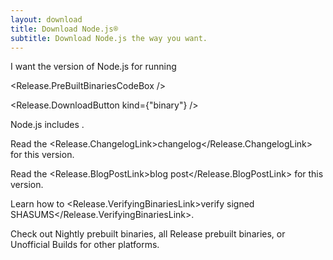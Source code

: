 ```yaml
---
layout: download
title: Download Node.js®
subtitle: Download Node.js the way you want.
---
```


<section>
I want the <Release.VersionDropdown /> version of Node.js for <Release.OperatingSystemDropdown /> running <Release.BitnessDropdown />

<Release.PreBuiltBinariesCodeBox />

<Release.DownloadButton kind={"binary"} />
</section>

<section>
Node.js includes <Release.NpmLink />.

Read the <Release.ChangelogLink>changelog</Release.ChangelogLink> for this version.

Read the <Release.BlogPostLink>blog post</Release.BlogPostLink> for this version.

Learn how to <Release.VerifyingBinariesLink>verify signed SHASUMS</Release.VerifyingBinariesLink>.

Check out <LinkWithIcon href="https://nodejs.org/download/nightly/">Nightly</LinkWithIcon> prebuilt binaries, all <LinkWithIcon href="https://nodejs.org/download/release/">Release</LinkWithIcon> prebuilt binaries, or <LinkWithIcon href="https://unofficial-builds.nodejs.org/download/">Unofficial Builds</LinkWithIcon> for other platforms.

</section>
